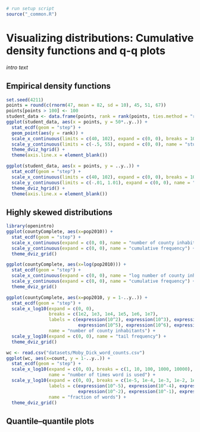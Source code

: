 ```r
# run setup script
source("_common.R")
```


# Visualizing distributions: Cumulative density functions and q-q plots

*intro text*


## Empirical density functions

```r
set.seed(4211)
points = round(c(rnorm(47, mean = 82, sd = 10), 45, 51, 67))
points[points > 100] <- 100
student_data <- data.frame(points, rank = rank(points, ties.method = "random"))
ggplot(student_data, aes(x = points, y = 50*..y..)) + 
  stat_ecdf(geom = "step") +
  geom_point(aes(y = rank)) +
  scale_x_continuous(limits = c(40, 102), expand = c(0, 0), breaks = 10*(4:10)) +
  scale_y_continuous(limits = c(-.5, 55), expand = c(0, 0), name = "student rank") +
  theme_dviz_hgrid() +
  theme(axis.line.x = element_blank())
```


```r
ggplot(student_data, aes(x = points, y = ..y..)) + 
  stat_ecdf(geom = "step") +
  scale_x_continuous(limits = c(40, 102), expand = c(0, 0), breaks = 10*(4:10)) +
  scale_y_continuous(limits = c(-.01, 1.01), expand = c(0, 0), name = "student rank") +
  theme_dviz_hgrid() +
  theme(axis.line.x = element_blank())
```

## Highly skewed distributions
```r
library(openintro)
ggplot(countyComplete, aes(x=pop2010)) + 
  stat_ecdf(geom = "step") +
  scale_x_continuous(expand = c(0, 0), name = "number of county inhabitants") +
  scale_y_continuous(expand = c(0, 0), name = "cumulative frequency") +
  theme_dviz_grid()

ggplot(countyComplete, aes(x=log(pop2010))) + 
  stat_ecdf(geom = "step") +
  scale_x_continuous(expand = c(0, 0), name = "log number of county inhabitants") +
  scale_y_continuous(expand = c(0, 0), name = "cumulative frequency") +
  theme_dviz_grid()

```

```r
ggplot(countyComplete, aes(x=pop2010, y = 1-..y..)) + 
  stat_ecdf(geom = "step") +
  scale_x_log10(expand = c(0, 0),
                breaks = c(1e2, 1e3, 1e4, 1e5, 1e6, 1e7),
                labels = c(expression(10^2), expression(10^3), expression(10^4),
                           expression(10^5), expression(10^6), expression(10^7)),
                name = "number of county inhabitants") +
  scale_y_log10(expand = c(0, 0), name = "tail frequency") +
  theme_dviz_grid()
```

```r
wc <- read.csv("datasets/Moby_Dick_word_counts.csv")
ggplot(wc, aes(x=count, y = 1-..y..)) + 
  stat_ecdf(geom = "step") +
  scale_x_log10(expand = c(0, 0), breaks = c(1, 10, 100, 1000, 10000),
                name = "number of times word is used") +
  scale_y_log10(expand = c(0, 0), breaks = c(1e-5, 1e-4, 1e-3, 1e-2, 1e-1, 1),
                labels = c(expression(10^-5), expression(10^-4), expression(10^-3),
                           expression(10^-2), expression(10^-1), expression(10^0)),
                name = "fraction of words") +
  theme_dviz_grid()
```

## Quantile--quantile plots

